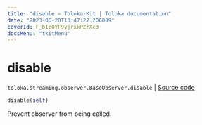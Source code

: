 ```yaml
---
title: "disable — Toloka-Kit | Toloka documentation"
date: "2023-06-20T13:47:22.206009"
coverId: F_bIcOYF9yjrxkPZrXc3
docsMenu: "tkitMenu"
---
```


# disable

`toloka.streaming.observer.BaseObserver.disable` | [Source code](https://github.com/Toloka/toloka-kit/blob/v1.2.0/src/streaming/observer.py#L50)

```python
disable(self)
```

Prevent observer from being called.